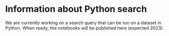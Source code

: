 # Information about Python search

We are currently working on a search query that can be run on a dataset in Python. When ready, the notebooks will be published here (expected 2023).